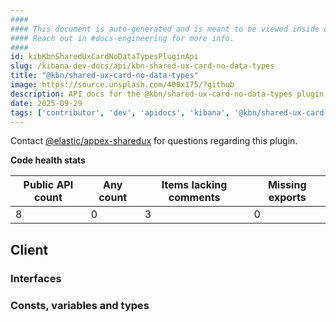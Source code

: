 ```yaml
---
####
#### This document is auto-generated and is meant to be viewed inside our experimental, new docs system.
#### Reach out in #docs-engineering for more info.
####
id: kibKbnSharedUxCardNoDataTypesPluginApi
slug: /kibana-dev-docs/api/kbn-shared-ux-card-no-data-types
title: "@kbn/shared-ux-card-no-data-types"
image: https://source.unsplash.com/400x175/?github
description: API docs for the @kbn/shared-ux-card-no-data-types plugin
date: 2025-09-29
tags: ['contributor', 'dev', 'apidocs', 'kibana', '@kbn/shared-ux-card-no-data-types']
---
```




Contact [@elastic/appex-sharedux](https://github.com/orgs/elastic/teams/appex-sharedux) for questions regarding this plugin.

**Code health stats**

| Public API count  | Any count | Items lacking comments | Missing exports |
|-------------------|-----------|------------------------|-----------------|
| 8 | 0 | 3 | 0 |

## Client

### Interfaces
<DocDefinitionList data={kbnSharedUxCardNoDataTypesObj.client.interfaces}/>

### Consts, variables and types
<DocDefinitionList data={kbnSharedUxCardNoDataTypesObj.client.misc}/>

